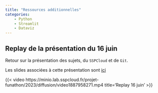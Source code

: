 ```yaml
---
title: "Ressources additionnelles"
categories:
    - Python
    - Streamlit
    - Dataviz
---
```


## Replay de la présentation du 16 juin

Retour sur la présentation des sujets,
du `SSPCloud` et de `Git`. 

Les slides associées à cette présentation sont [ici](slides/index.html)

{{< video https://minio.lab.sspcloud.fr/projet-funathon/2023/diffusion/video1887958271.mp4 
    title='Replay 16 juin' >}}
